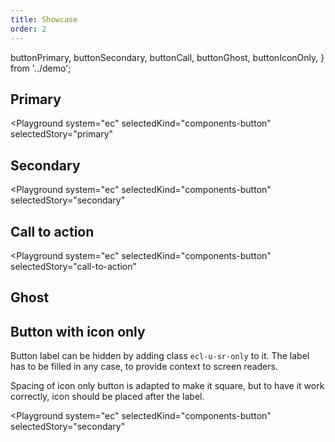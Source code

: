 ```yaml
---
title: Showcase
order: 2
---
```


  buttonPrimary,
  buttonSecondary,
  buttonCall,
  buttonGhost,
  buttonIconOnly,
} from '../demo';

## Primary

<Playground
  system="ec"
  selectedKind="components-button"
  selectedStory="primary"
>
  <Html markup={buttonPrimary} />
</Playground>

## Secondary

<Playground
  system="ec"
  selectedKind="components-button"
  selectedStory="secondary"
>
  <Html markup={buttonSecondary} />
</Playground>

## Call to action

<Playground
  system="ec"
  selectedKind="components-button"
  selectedStory="call-to-action"
>
  <Html markup={buttonCall} />
</Playground>

## Ghost

<Playground system="ec" selectedKind="components-button" selectedStory="ghost">
  <Html markup={buttonGhost} />
</Playground>

## Button with icon only

Button label can be hidden by adding class `ecl-u-sr-only` to it. The label has to be filled in any case, to provide context to screen readers.

Spacing of icon only button is adapted to make it square, but to have it work correctly, icon should be placed after the label.

<Playground
  system="ec"
  selectedKind="components-button"
  selectedStory="secondary"
>
  <Html markup={buttonIconOnly} />
</Playground>
